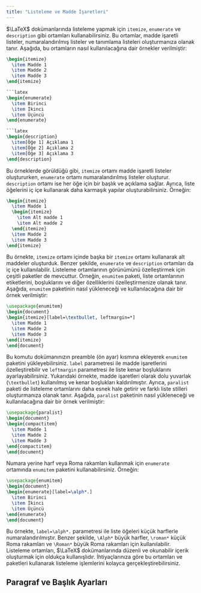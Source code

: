```yaml
---
title: "Listeleme ve Madde İşaretleri"
---
```


$\LaTeX$ dokümanlarında listeleme yapmak için `itemize`, `enumerate` ve `description` gibi ortamları kullanabilirsiniz. Bu ortamlar, madde işaretli listeler, numaralandırılmış listeler ve tanımlama listeleri oluşturmanıza olanak tanır. Aşağıda, bu ortamların nasıl kullanılacağına dair örnekler verilmiştir:

```latex
\begin{itemize}
  \item Madde 1
  \item Madde 2
  \item Madde 3
\end{itemize}

```latex
\begin{enumerate}
  \item Birinci
  \item İkinci
  \item Üçüncü
\end{enumerate}

```latex
\begin{description}
  \item[Öğe 1] Açıklama 1
  \item[Öğe 2] Açıklama 2
  \item[Öğe 3] Açıklama 3
\end{description}
```

Bu örneklerde görüldüğü gibi, `itemize` ortamı madde işaretli listeler oluştururken, `enumerate` ortamı numaralandırılmış listeler oluşturur. `description` ortamı ise her öğe için bir başlık ve açıklama sağlar.
Ayrıca, liste öğelerini iç içe kullanarak daha karmaşık yapılar oluşturabilirsiniz. Örneğin:

```latex
\begin{itemize}
  \item Madde 1
  \begin{itemize}
    \item Alt madde 1
    \item Alt madde 2
  \end{itemize}
  \item Madde 2
  \item Madde 3
\end{itemize}
```
Bu örnekte, `itemize` ortamı içinde başka bir `itemize` ortamı kullanarak alt maddeler oluşturduk. Benzer şekilde, `enumerate` ve `description` ortamları da iç içe kullanılabilir.
Listeleme ortamlarının görünümünü özelleştirmek için çeşitli paketler de mevcuttur. Örneğin, `enumitem` paketi, liste ortamlarının etiketlerini, boşluklarını ve diğer özelliklerini özelleştirmenize olanak tanır. Aşağıda, `enumitem` paketinin nasıl yükleneceği ve kullanılacağına dair bir örnek verilmiştir:

```latex
\usepackage{enumitem}
\begin{document}
\begin{itemize}[label=\textbullet, leftmargin=*]
  \item Madde 1
  \item Madde 2
  \item Madde 3
\end{itemize}
\end{document}
```

Bu komutu dokümanınızın preamble (ön ayar) kısmına ekleyerek `enumitem` paketini yükleyebilirsiniz. `label` parametresi ile madde işaretlerini özelleştirebilir ve `leftmargin` parametresi ile liste kenar boşluklarını ayarlayabilirsiniz. Yukarıdaki örnekte, madde işaretleri olarak dolu yuvarlak (`\textbullet`) kullanılmış ve kenar boşlukları kaldırılmıştır. Ayrıca, `paralist` paketi de listeleme ortamlarını daha esnek hale getirir ve farklı liste stilleri oluşturmanıza olanak tanır. Aşağıda, `paralist` paketinin nasıl yükleneceği ve kullanılacağına dair bir örnek verilmiştir:

```latex
\usepackage{paralist}
\begin{document}
\begin{compactitem}
  \item Madde 1
  \item Madde 2
  \item Madde 3
\end{compactitem}
\end{document}
```

Numara yerine harf veya Roma rakamları kullanmak için `enumerate` ortamında `enumitem` paketini kullanabilirsiniz. Örneğin:
```latex
\usepackage{enumitem}
\begin{document}
\begin{enumerate}[label=\alph*.]
  \item Birinci
  \item İkinci
  \item Üçüncü
\end{enumerate}
\end{document}
```
Bu örnekte, `label=\alph*.` parametresi ile liste öğeleri küçük harflerle numaralandırılmıştır. Benzer şekilde, `\Alph*` büyük harfler, `\roman*` küçük Roma rakamları ve `\Roman*` büyük Roma rakamları için kullanılabilir.
Listeleme ortamları, $\LaTeX$ dokümanlarında düzenli ve okunabilir içerik oluşturmak için oldukça kullanışlıdır. İhtiyaçlarınıza göre bu ortamları ve paketleri kullanarak listeleme işlemlerini kolayca gerçekleştirebilirsiniz.

<h2>Paragraf ve Başlık Ayarları</h2> 